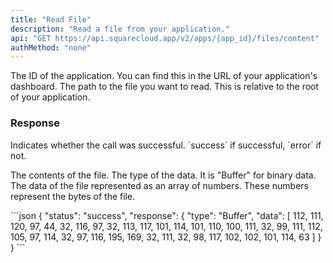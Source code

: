 ```yaml
---
title: "Read File"
description: "Read a file from your application."
api: "GET https://api.squarecloud.app/v2/apps/{app_id}/files/content"
authMethod: "none"
---
```



<Authorization />

<ParamField path="app_id" type="string" placeholder="Application ID" required>
  The ID of the application. You can find this in the URL of your application's dashboard.
</ParamField>

<ParamField query="path" type="string" placeholder="Example: src/index.js" required>
  The path to the file you want to read. This is relative to the root of your application.
</ParamField>

### Response

<ResponseField name="status" type="string">
  Indicates whether the call was successful. `success` if successful, `error` if not.
</ResponseField>
<ResponseField name="response" type="object">

The contents of the file.
<Expandable title="Toggle object">
<ResponseField name="type" type="string">
  The type of the data. It is "Buffer" for binary data.
</ResponseField>
<ResponseField name="data" type="array">
  The data of the file represented as an array of numbers. These numbers represent the bytes of the file.
</ResponseField>
</Expandable>
</ResponseField>

<ResponseExample>
```json
{
    "status": "success",
    "response": {
        "type": "Buffer",
        "data": [
            112,
            111,
            120,
            97,
            44,
            32,
            116,
            97,
            32,
            113,
            117,
            101,
            114,
            101,
            110,
            100,
            111,
            32,
            99,
            111,
            112,
            105,
            97,
            114,
            32,
            97,
            116,
            195,
            169,
            32,
            111,
            32,
            98,
            117,
            102,
            102,
            101,
            114,
            63
        ]
    }
}
```
</ResponseExample>